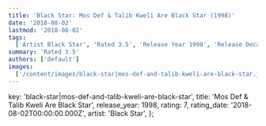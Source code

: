 ```yaml
---
title: 'Black Star: Mos Def & Talib Kweli Are Black Star (1998)'
date: '2018-08-02'
lastmod: '2018-08-02'
tags:
  ['Artist Black Star', 'Rated 3.5', 'Release Year 1998', 'Release Decade 1990']
summary: 'Rated 3.5'
authors: ['default']
images:
  ['/content/images/black-star|mos-def-and-talib-kweli-are-black-star.jpg']
---
```


  key: 'black-star|mos-def-and-talib-kweli-are-black-star',
  title: 'Mos Def & Talib Kweli Are Black Star',
  release_year: 1998,
  rating: 7,
  rating_date: '2018-08-02T00:00:00.000Z',
  artist: 'Black Star',
};

<MusicRating data={data} />
